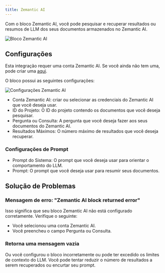 ```yaml
---
title: Zemantic AI
---
```


Com o bloco Zemantic AI, você pode pesquisar e recuperar resultados ou resumos de LLM dos seus documentos armazenados no Zemantic AI.

<Frame>
  <img
    src="/images/blocks/integrations/zemanticAi/overview.png"
    alt="Bloco Zemantic AI"
  />
</Frame>

## Configurações

Esta integração requer uma conta Zemantic AI. Se você ainda não tem uma, pode criar uma [aqui](https://zemantic.ai/).

O bloco possui as seguintes configurações:

<Frame>
  <img
    src="/images/blocks/integrations/zemanticAi/settings.png"
    alt="Configurações Zemantic AI"
  />
</Frame>

- Conta Zemantic AI: criar ou selecionar as credenciais do Zemantic AI que você deseja usar.
- ID do Projeto: O ID do projeto contendo os documentos que você deseja pesquisar.
- Pergunta ou Consulta: A pergunta que você deseja fazer aos seus documentos do Zemantic AI.
- Resultados Máximos: O número máximo de resultados que você deseja recuperar.

### Configurações de Prompt

- Prompt do Sistema: O prompt que você deseja usar para orientar o comportamento do LLM.
- Prompt: O prompt que você deseja usar para resumir seus documentos.

## Solução de Problemas

### Mensagem de erro: "Zemantic AI block returned error"

Isso significa que seu bloco Zemantic AI não está configurado corretamente. Verifique o seguinte:

- Você selecionou uma conta Zemantic AI.
- Você preencheu o campo Pergunta ou Consulta.

### Retorna uma mensagem vazia

Ou você configurou o bloco incorretamente ou pode ter excedido os limites de contexto do LLM. Você pode tentar reduzir o número de resultados a serem recuperados ou encurtar seu prompt.
